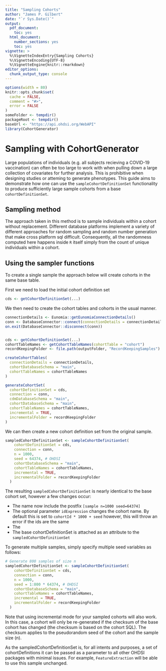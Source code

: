 ```yaml
---
title: "Sampling Cohorts"
author: "James P. Gilbert"
date: "`r Sys.Date()`"
output:
  pdf_document:
    toc: yes
  html_document:
    number_sections: yes
    toc: yes
vignette: >
  %\VignetteIndexEntry{Sampling Cohorts}
  %\VignetteEncoding{UTF-8}
  %\VignetteEngine{knitr::rmarkdown}
editor_options:
  chunk_output_type: console
---
```


```r
options(width = 80)
knitr::opts_chunk$set(
  cache = FALSE,
  comment = "#>",
  error = FALSE
)
someFolder <- tempdir()
packageRoot <- tempdir()
baseUrl <- "https://api.ohdsi.org/WebAPI"
library(CohortGenerator)

```
# Sampling with CohortGenerator

Large populations of individuals (e.g. all subjects recieving a COVID-19 vaccination) can often be too large to work with when
pulling down a large collection of covariates for further analysis.
This is prohibitive when designing studies or atteming to generate phenotypes.
This guide aims to demonstrate how one can use the `sampleCohortDefinitionSet` functionality to produce sufficiently
large sample cohorts from a base `cohortDefinitionSet`.

## Sampling method

The approach taken in this method is to sample individuals within a cohort without replacement.
Different database platforms implement a variety of different approaches for random sampling and random number generation
that make cross platform sql difficult.
Consequently, all the randomness computed here happens inside `R` itself simply from the count of unique individuals
within a cohort.

## Using the sampler functions

To create a single sample the approach below will create cohorts in the same base table.

First we need to load the initial cohort definition set
```r
cds <- getCohortDefinitionSet(...)
```

We then need to create the cohort tables and cohorts in the usual manner.
```r
connectionDetails <- Eunomia::getEunomiaConnectionDetails()
conn <- DatabaseConnector::connect(connectionDetails = connectionDetails)
on.exit(DatabaseConnector::disconnect(conn))


cds <- getCohortDefinitionSet(...)
cohortTableNames <- getCohortTableNames(cohortTable = "cohort")
recordKeepingFolder <- file.path(outputFolder, "RecordKeepingSamples")

createCohortTables(
  connectionDetails = connectionDetails,
  cohortDatabaseSchema = "main",
  cohortTableNames = cohortTableNames
)

generateCohortSet(
  cohortDefinitionSet = cds,
  connection = conn,
  cdmDatabaseSchema = "main",
  cohortDatabaseSchema = "main",
  cohortTableNames = cohortTableNames,
  incremental = TRUE,
  incrementalFolder = recordKeepingFolder
)

```
We can then create a new cohort definition set from the original sample.
```r
sampledCohortDefinitionSet <- sampleCohortDefinitionSet(
    cohortDefinitionSet = cds,
    connection = conn,
    n = 1000,
    seed = 64374, # OHDSI
    cohortDatabaseSchema = "main",
    cohortTableNames = cohortTableNames,
    incremental = TRUE,
    incrementalFolder = recordKeepingFolder
  )
```

The resulting `sampledCohortDefinitionSet` is nearly identical to the base cohort set, however a few changes occur:

* The name now include the postfix `[sample n=1000 seed=64374]`
* The optional parameter `idExpression` changes the cohort name. By default this is set to `cohortId * 1000 + seed`
however, this will throw an error if the ids are the same
* The
* The base cohortDefinitionSet is attached as an attribute to the `sampledCohortDefinitionSet`

To generate multiple samples, simply specify multiple seed variables as follows:

```r
# Generate 800 samples of size n
sampledCohortDefinitionSet <- sampleCohortDefinitionSet(
    cohortDefinitionSet = cds,
    connection = conn,
    n = 1000,
    seed = 1:800 * 64374, # OHDSI
    cohortDatabaseSchema = "main",
    cohortTableNames = cohortTableNames,
    incremental = TRUE,
    incrementalFolder = recordKeepingFolder
  )
```
Note that using incremental mode for your sampled cohorts will also work.
In this case, a cohort will only be re-generated if the checksum of the base cohort has changed (the checksum is based
on the cohort SQL).
The checksum applies to the pseudorandom seed of the cohort and the sample size (n).

As the sampledCohortDefinitionSet is, for all intents and purposes, a set of cohortDefinitions it can be passed as a
parameter to all other OHDSI packages with minimal issues.
For example, `FeatureExtraction` will be able to use this sample unchanged.


